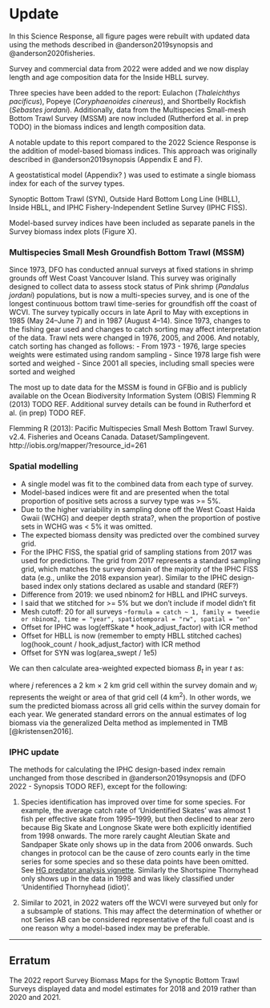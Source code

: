 # Update {#sec:update}

In this Science Response, all figure pages were rebuilt with updated data using the methods described in @anderson2019synopsis and @anderson2020fisheries. 

Survey and commercial data from 2022 were added and we now display length and age composition data for the Inside HBLL survey.

Three species have been added to the report: Eulachon (*Thaleichthys pacificus*), Popeye (*Coryphaenoides cinereus*), and Shortbelly Rockfish (*Sebastes jordani*).
Additionally, data from the Multispecies Small-mesh Bottom Trawl Survey (MSSM) are now included (Rutherford et al. in prep TODO) in the biomass indices and length composition data.

A notable update to this report compared to the 2022 Science Response is the addition of model-based biomass indices. This approach was originally described in @anderson2019synopsis (Appendix E and F).

A geostatistical model (Appendix? ) was used to estimate a single biomass index for each of the survey types.

Synoptic Bottom Trawl (SYN), Outside Hard Bottom Long Line (HBLL), Inside HBLL, and IPHC Fishery-Independent Setline Survey (IPHC FISS).

Model-based survey indices have been included as separate panels in the Survey biomass index plots (Figure X).

### Multispecies Small Mesh Groundfish Bottom Trawl (MSSM)

Since 1973, DFO has conducted annual surveys at fixed stations in shrimp grounds off West Coast Vancouver Island.
This survey was originally designed to collect data to assess stock status of Pink shrimp (*Pandalus jordani*) populations, but is now a multi-species survey, and is one of the longest continuous bottom trawl time-series for groundfish off the coast of WCVI.
The survey typically occurs in late April to May with exceptions in 1985 (May 24--June 7) and in 1987 (August 4--14).
Since 1973, changes to the fishing gear used and changes to catch sorting may affect interpretation of the data.
Trawl nets were changed in 1976, 2005, and 2006. And notably, catch sorting has changed as follows:
  - From 1973 - 1976, large species weights were estimated using random sampling
  - Since 1978 large fish were sorted and weighed
  - Since 2001 all species, including small species were sorted and weighed

The most up to date data for the MSSM is found in GFBio and is publicly available on the Ocean Biodiversity Information System (OBIS) Flemming R (2013) TODO REF. Additional survey details can be found in Rutherford et al. (in prep) TODO REF.

Flemming R (2013): Pacific Multispecies Small Mesh Bottom Trawl Survey. v2.4. Fisheries and Oceans Canada. Dataset/Samplingevent. http://iobis.org/mapper/?resource_id=261


<!-- TODO: update table 1 -->

### Spatial modelling

- A single model was fit to the combined data from each type of survey.
- Model-based indices were fit and are presented when the total proportion of positive sets across a survey type was >= 5%.
- Due to the higher variability in sampling done off the West Coast Haida Gwaii (WCHG) and deeper depth strata?, when the proportion of postive sets in WCHG was < 5% it was omitted.
- The expected biomass density was predicted over the combined survey grid.
- For the IPHC FISS, the spatial grid of sampling stations from 2017 was used for predictions. The grid from 2017 represents a standard sampling grid, which matches the survey domain of the majority of the IPHC FISS data (e.g., unlike the 2018 expansion year). Similar to the IPHC design-based index only stations declared as usable and standard (REF?)
- Difference from 2019: we used nbinom2 for HBLL and IPHC surveys.
- I said that we stitched for >= 5% but we don't include if model didn't fit
- Mesh cutoff: 20 for all surveys
-`formula = catch ~ 1, family = tweedie or nbinom2, time = "year", spatiotemporal = "rw", spatial = "on"`
- Offset for IPHC was log(effSkate * hook_adjust_factor) with ICR method
- Offset for HBLL is now (remember to empty HBLL stitched caches) log(hook_count / hook_adjust_factor) with ICR method
- Offset for SYN was log(area_swept / 1e5)

<!-- From 999-survey-index.Rmd -->
We can then calculate area-weighted expected biomass $B_t$ in year $t$ as:
\begin{equation}
B_t = \sum_{j = 1}^{n_j}
  w_j \cdot \exp \left( \bm{X}_{j,t} \bm{\beta} + \omega_j + \epsilon_{j,t} \right),
\end{equation}

where $j$ references a 2 km $\times$ 2 km grid cell within the survey domain
and $w_j$ represents the weight or area of that grid cell (4 km^2^). 
In other words, we sum the predicted biomass
across all grid cells within the survey domain for each year. We generated
standard errors on the annual estimates of log biomass via the generalized
Delta method as implemented in TMB [@kristensen2016].

### IPHC update

The methods for calculating the IPHC design-based index remain unchanged from those described in @anderson2019synopsis and (DFO 2022 - Synopsis TODO REF), except for the following:

1. Species identification has improved over time for some species. For example, the average catch rate of 'Unidentified Skates' was almost 1 fish per effective skate from 1995–1999, but then declined to near zero because Big Skate and Longnose Skate were both explicitly identified from 1998 onwards. The more rarely caught Aleutian Skate and Sandpaper Skate only shows up in the data from 2006 onwards. Such changes in protocol can be the cause of zero counts early in the time series for some species and so these data points have been omitted. See [HG predator analysis vignette](http://htmlpreview.github.io/?https://github.com/pbs-assess/gfiphc/blob/master/vignettes/analysis_for_HG_herring_predators.html). Similarly the Shortspine Thornyhead only shows up in the data in 1998 and was likely classified under 'Unidentified Thornyhead (idiot)'.

2. Similar to 2021, in 2022 waters off the WCVI were surveyed but only for a subsample of stations. This may affect the determination of whether or not Series AB can be considered representative of the full coast and is one reason why a model-based index may be preferable.

---

## Erratum

The 2022 report Survey Biomass Maps for the Synoptic Bottom Trawl Surveys displayed data and model estimates for 2018 and 2019 rather than 2020 and 2021.
